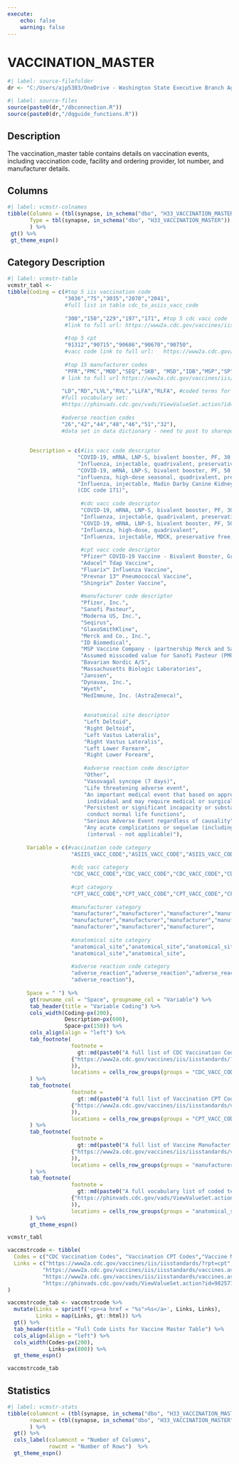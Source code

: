 ```yaml
---
execute:
    echo: false
    warning: false
---
```


# VACCINATION_MASTER {.unnumbered}

```r
#| label: source-filefolder
dr <- "C:/Users/ajp5303/OneDrive - Washington State Executive Branch Agencies/source_scripts"
```

```r
#| label: source-files
source(paste0(dr,"/dbconnection.R"))
source(paste0(dr,"/dqguide_functions.R"))
```

## Description

The vaccination_master table contains details on vaccination events, including vaccination code, facility and ordering provider, lot number, and manufacturer details.

## Columns

```r
#| label: vcmstr-colnames
tibble(Columns = (tbl(synapse, in_schema("dbo", "H33_VACCINATION_MASTER")) %>% colnames()),
       Type = tbl(synapse, in_schema("dbo", "H33_VACCINATION_MASTER")) %>% head(1) %>% as_tibble() %>% sapply(class)
       ) %>%
 gt() %>%
 gt_theme_espn()
```

## Category Description

```r
#| label: vcmstr-table
vcmstr_tabl <-
tibble(Coding = c(#top 5 iis vaccination code 
                  "3036","75","3035","2070","2041", 
                  #full list in table cdc_to_asiis_vacc_code
                  
                  "300","150","229","197","171", #top 5 cdc vacc code 
                  #link to full url: https://www2a.cdc.gov/vaccines/iis/iisstandards/?rpt=cpt
                  
                  #top 5 cpt
                  "91312","90715","90686","90670","90750",  
                  #vacc code link to full url:   https://www2a.cdc.gov/vaccines/iis/iisstandards/vaccines.asp?rpt=cpt
                  
                  #top 15 manufacturer codes
                  "PFR","PMC","MOD","SEQ","SKB", "MSD","IDB","MSP","SP","BN","MBL","JSN","DVX","WAL","MED", 
                 # link to full url https://www2a.cdc.gov/vaccines/iis/iisstandards/vaccines.asp?rpt=mvx
                
                 "LD","RD","LVL","RVL","LLFA","RLFA", #coded terms for vaccination site
                 #full vocabulary set:
                 #https://phinvads.cdc.gov/vads/ViewValueSet.action?id=98257779-17B8-DF11-9BDD-0015173D1785
                
                 #adverse reaction codes
                 "26","42","44","48","46","51","32"),  
                 #data set in data dictionary - need to post to sharepoint
                  
            
       Description = c(#iis vacc code descriptor
                      "COVID-19, mRNA, LNP-S, bivalent booster, PF, 30 mcg/0.3 mL dose (CDC code 300)", 
                      "Influenza, injectable, quadrivalent, preservative free (CDC code 150)",
                      "COVID-19, mRNA, LNP-S, bivalent booster, PF, 50 mcg/0.5 mL or 25mcg/0.25 mL dose (CDC code 229)",
                      "influenza, high-dose seasonal, quadrivalent, preservative free (CDC code 197)",
                      "Influenza, injectable, Madin Darby Canine Kidney, preservative free, quadrivalent 
                      (CDC code 171)", 
                       
                       #cdc vacc code descriptor
                       "COVID-19, mRNA, LNP-S, bivalent booster, PF, 30 mcg/0.3 mL dose",
                       "Influenza, injectable, quadrivalent, preservative free",
                       "COVID-19, mRNA, LNP-S, bivalent booster, PF, 50 mcg/0.5 mL or 25mcg/0.25 mL dose", 
                       "Influenza, high-dose, quadrivalent",
                       "Influenza, injectable, MDCK, preservative free, quadrivalent", 
       
                       #cpt vacc code descriptor
                       "Pfizer™ COVID-19 Vaccine - Bivalent Booster, Gray Cap",
                       "Adacel™ Tdap Vaccine",
                       "Fluarix™ Influenza Vaccine",
                       "Prevnar 13™ Pneumococcal Vaccine",
                       "Shingrix™ Zoster Vaccine", 
                       
                       #manufacturer code descriptor
                       "Pfizer, Inc.",
                       "Sanofi Pasteur",
                       "Moderna US, Inc.",
                       "Seqirus",
                       "GlaxoSmithKline",
                       "Merck and Co., Inc.",
                       "ID Biomedical",
                       "MSP Vaccine Company - (partnership Merck and Sanofi Pasteur)",
                       "Assumed misscoded value for Sanofi Pasteur (PMC)",
                       "Bavarian Nordic A/S",
                       "Massachusetts Biologic Laboratories",
                       "Janssen",
                       "Dynavax, Inc.",
                       "Wyeth",
                       "MedImmune, Inc. (AstraZeneca)",
       
       
                        #anatomical site descriptor
                        "Left Deltoid",
                        "Right Deltoid",
                        "Left Vastus Lateralis",
                        "Right Vastus Lateralis",
                        "Left Lower Forearm",
                        "Right Lower Forearm",
                        
                        #adverse reaction code descriptor
                        "Other",
                        "Vasovagal syncope (7 days)",
                        "Life threatening adverse event",
                        "An important medical event that based on appropriate medical judgement may jeopardize the
                         individual and may require medical or surgical intervention",
                        "Persistent or significant incapacity or substantial disruption of the ability to 
                         conduct normal life functions",
                        "Serious Adverse Event regardless of causality",
                        "Any acute complications or sequelae (including death) of above events 
                         (interval - not applicable)"),
       
      Variable = c(#vaccination code category
                    "ASIIS_VACC_CODE","ASIIS_VACC_CODE","ASIIS_VACC_CODE","ASIIS_VACC_CODE","ASIIS_VACC_CODE",
                    
                    #cdc vacc category
                    "CDC_VACC_CODE","CDC_VACC_CODE","CDC_VACC_CODE","CDC_VACC_CODE","CDC_VACC_CODE",
                    
                    #cpt category
                    "CPT_VACC_CODE","CPT_VACC_CODE","CPT_VACC_CODE","CPT_VACC_CODE","CPT_VACC_CODE", 
                    
                    #manufacturer category
                    "manufacturer","manufacturer","manufacturer","manufacturer","manufacturer","manufacturer",
                    "manufacturer","manufacturer","manufacturer","manufacturer","manufacturer","manufacturer",
                    "manufacturer","manufacturer","manufacturer",
       
                    #anatomical site category
                    "anatomical_site","anatomical_site","anatomical_site","anatomical_site","anatomical_site",
                    "anatomical_site","anatomical_site",
                    
                    #adverse reaction code category
                    "adverse_reaction","adverse_reaction","adverse_reaction","adverse_reaction","adverse_reaction",
                    "adverse_reaction"),
       
      Space = " ") %>%
       gt(rowname_col = "Space", groupname_col = "Variable") %>%
       tab_header(title = "Variable Coding") %>%
       cols_width(Coding~px(200),
                  Description~px(600),
                  Space~px(150)) %>%
       cols_align(align = "left") %>%
       tab_footnote(
                    footnote = 
                      gt::md(paste0("A full list of CDC Vaccination Codes is available at: ",
                    {"https://www2a.cdc.gov/vaccines/iis/iisstandards/?rpt=cpt"}
                    )),
                    locations = cells_row_groups(groups = "CDC_VACC_CODE")
       ) %>%
       tab_footnote(
                    footnote = 
                      gt::md(paste0("A full list of Vaccination CPT Codes is available at: ",
                    {"https://www2a.cdc.gov/vaccines/iis/iisstandards/vaccines.asp?rpt=cpt"}
                    )),
                    locations = cells_row_groups(groups = "CPT_VACC_CODE")
       ) %>%
       tab_footnote(
                    footnote = 
                      gt::md(paste0("A full list of Vaccine Manufacter Codes is available at: ",
                    {"https://www2a.cdc.gov/vaccines/iis/iisstandards/vaccines.asp?rpt=mvx"}
                    )),
                    locations = cells_row_groups(groups = "manufacturer")
       ) %>%
       tab_footnote(
                    footnote = 
                      gt::md(paste0("A full vocabulary list of coded terms for vaccination sites is available at: ",
                    {"https://phinvads.cdc.gov/vads/ViewValueSet.action?id=98257779-17B8-DF11-9BDD-0015173D1785"}
                    )),
                    locations = cells_row_groups(groups = "anatomical_site")
       ) %>%
       gt_theme_espn()

vcmstr_tabl
```

```r
vaccmstrcode <- tibble(
  Codes = c("CDC Vaccination Codes", "Vaccination CPT Codes","Vaccine Manufacter Codes","Vaccination Sites"),
  Links = c("https://www2a.cdc.gov/vaccines/iis/iisstandards/?rpt=cpt",
           "https://www2a.cdc.gov/vaccines/iis/iisstandards/vaccines.asp?rpt=cpt",
           "https://www2a.cdc.gov/vaccines/iis/iisstandards/vaccines.asp?rpt=mvx",
           "https://phinvads.cdc.gov/vads/ViewValueSet.action?id=98257779-17B8-DF11-9BDD-0015173D1785")
)

vaccmstrcode_tab <- vaccmstrcode %>%
  mutate(Links = sprintf('<p><a href = "%s">%s</a>', Links, Links), 
         Links = map(Links, gt::html)) %>%
  gt() %>%
  tab_header(title = "Full Code Lists for Vaccine Master Table") %>%
  cols_align(align = "left") %>%
  cols_width(Codes~px(200),
             Links~px(800)) %>%
  gt_theme_espn()

vaccmstrcode_tab
```

## Statistics

```r
#| label: vcmstr-stats
tibble(columncnt = (tbl(synapse, in_schema("dbo", "H33_VACCINATION_MASTER")) %>% ncol()),
       rowcnt = (tbl(synapse, in_schema("dbo", "H33_VACCINATION_MASTER"))) %>% nrow2()
       ) %>%
  gt() %>%
  cols_label(columncnt = "Number of Columns",
             rowcnt = "Number of Rows")  %>%
  gt_theme_espn()
```

